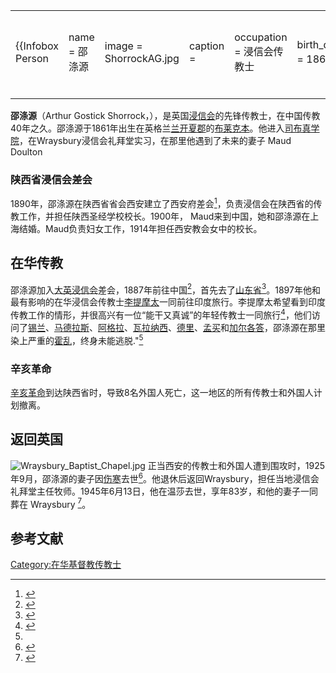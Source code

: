 {|align="right" 
|{{Infobox Person
| name        = 邵涤源
| image     = ShorrockAG.jpg
| caption  = 
| occupation = 浸信会传教士
| birth_date  = 1861年
| birth_place = 英格兰[[布莱克本|布莱克本]]
| death_date  = 1945年6月13日
| death_place = 英格兰[[温莎_(伯克郡)|温莎]]
| education   = 伦敦司布真学院
| title       = 牧师 
| spouse      = Maud Mary Doulton
| parents     = 
}}
|-
|}
'''邵涤源'''（Arthur Gostick Shorrock，{{bd|1861年||1945年|6月13日}}），是英国[[浸信会|浸信会]]的先锋传教士，在中国传教40年之久。邵涤源于1861年出生在英格兰[[兰开夏郡|兰开夏郡]]的[[布莱克本|布莱克本]]。他进入[[司布真学院|司布真学院]]，在Wraysbury浸信会礼拜堂实习，在那里他遇到了未来的妻子 Maud Doulton

===陕西省浸信会差会===
1890年，邵涤源在陕西省省会西安建立了西安府差会<ref name="Burt1925">{{cite book | last =  Burt  | first =  Ernest Whitby | title = Fifty Years in China: The Story of the Baptist Mission in Shantung, Shansi, and Shensi, 1875-1925 | publisher = The Carey Press | year = 1925 | location = London}}</ref>，负责浸信会在陕西省的传教工作，并担任陕西圣经学校校长。1900年， Maud来到中国，她和邵涤源在上海结婚。Maud负责妇女工作，1914年担任西安教会女中的校长。

==在华传教==
邵涤源加入[[大英浸信会|大英浸信会]]差会，1887年前往中国<ref name="Shorrock1887">{{cite book | last = Shorrock | first = Arthur Gostick| title = Journal Kept During a Voyage to China, from October 21, 1887 to December 26, 1887 | year = 1887 | pages = 134}}</ref>，首先去了[[山东省|山东省]]<ref name="WhosWho1906">{{cite book  | title = Who's who in the Far East | publisher = The China Mail | location = Hong Kong | page = 291 | url = http://www.archive.org/details/whoswhoinfareast00hongrich|date=June 1906}}</ref>。1897年他和最有影响的在华浸信会传教士[[李提摩太|李提摩太]]一同前往印度旅行。李提摩太希望看到印度传教工作的情形，并很高兴有一位“能干又真诚”的年轻传教士一同旅行<ref name="Richard1916">{{cite book  | last = Richard  | first = Timothy   | title = Forty-five Years in China: Reminiscences | publisher = Frederick A Stokes| location =  New York | year = 1916 | url = http://www.archive.org/details/fourtyfiveyears00richuoft}}</ref>，他们访问了[[锡兰|锡兰]]、[[马德拉斯|马德拉斯]]、[[阿格拉|阿格拉]]、[[瓦拉纳西|瓦拉纳西]]、[[德里|德里]]、[[孟买|孟买]]和[[加尔各答|加尔各答]]，邵涤源在那里染上严重的[[霍乱|霍乱]]，终身未能逃脱."<ref name="Richard1916"/>

=== 辛亥革命 ===
[[辛亥革命|辛亥革命]]到达陕西省时，导致8名外国人死亡，这一地区的所有传教士和外国人计划撤离。

==返回英国==
[[Image:Wraysbury_Baptist_Chapel.jpg|thumb]]
正当西安的传教士和外国人遭到围攻时，1925年9月，邵涤源的妻子因[[伤寒|伤寒]]去世<ref name="Times1926">
{{Citation| title = The Chinese Civil War: Besieged Missionaries released | newspaper =  [[The_Times|The Times]] | pages = p. 13 | date =1926-10-14| volume=44402 }}</ref>。他退休后返回Wraysbury，担任当地浸信会礼拜堂主任牧师。1945年6月13日，他在温莎去世，享年83岁，和他的妻子一同葬在 Wraysbury <ref name="Times1946">{{Citation| title = Legal Notices | newspaper =  [[The_Times|The Times]] | pages = p. 1 | date =1946-05-16| volume=50453 | location = London}}</ref>。

==参考文献==
<references/>

{{DEFAULTSORT:Shorrock, Arthur Gostick}}

[[Category:在华基督教传教士|Category:在华基督教传教士]]